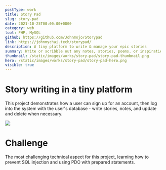```yaml
---
postType: work
title: Story Pad
slug: story-pad
date: 2021-10-25T00:00:00+0800
category: web
tool: PHP, MySQL
github: https://github.com/Johnmojo/Storypad
link: https://johnnychai.tech/storypad/
description: A tiny platform to write & manage your epic stories
summary: Write or scribble out any notes, stories, poems, or inspirations that you had in your mind, distraction-free and simple.
thumbnail: /static/images/works/story-pad/story-pad-thumbnail.png
hero: /static/images/works/story-pad/story-pad-hero.png
visible: true
---
```


# Story writing in a tiny platform

This project demonstrates how a user can sign up for an account, then log into the system with the user's database - write stories, notes, and update and delete when necessary.

![](/static/images/works/story-pad/story-pad-1.png)

# Challenge

The most challenging technical aspect for this project, learning how to prevent SQL injection and using PDO with prepared statements.
